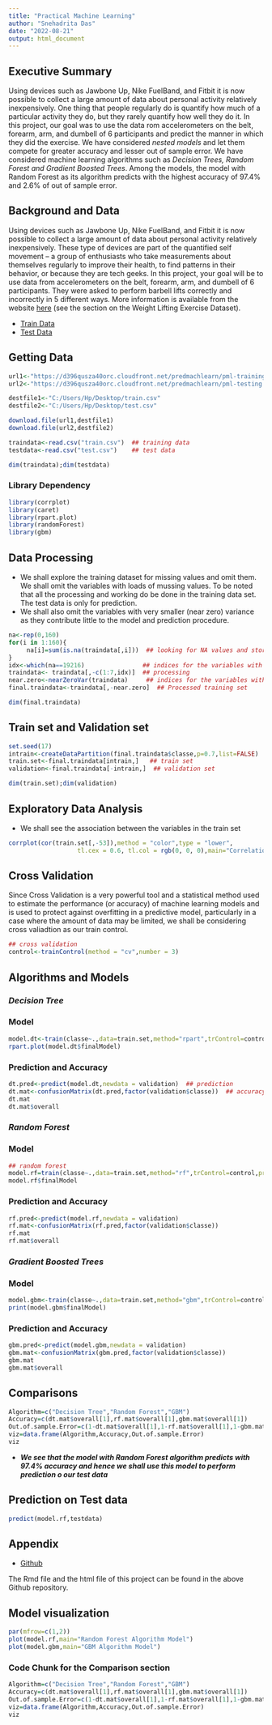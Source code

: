 ---
title: "Practical Machine Learning"
author: "Snehadrita Das"
date: "2022-08-21"
output: html_document
---

## Executive Summary  

Using devices such as Jawbone Up, Nike FuelBand, and Fitbit it is now possible to collect a large amount of data about personal activity relatively inexpensively. One thing that people regularly do is quantify how much of a particular activity they do, but they rarely quantify how well they do it.  In this project, our goal was to use the data rom accelerometers on the belt, forearm, arm, and dumbell of 6 participants and predict the manner in which they did the exercise. We have considered *nested models* and let them compete for greater accuracy and lesser out of sample error. We have considered machine learning algorithms such as *Decision Trees, Random Forest and Gradient Boosted Trees*. Among the models, the model with Random Forest as its algorithm predicts with the highest accuracy of 97.4% and 2.6% of out of sample error.   

## Background and Data  

Using devices such as Jawbone Up, Nike FuelBand, and Fitbit it is now possible to collect a large amount of data about personal activity relatively inexpensively. These type of devices are part of the quantified self movement – a group of enthusiasts who take measurements about themselves regularly to improve their health, to find patterns in their behavior, or because they are tech geeks. In this project, your goal will be to use data from accelerometers on the belt, forearm, arm, and dumbell of 6 participants. They were asked to perform barbell lifts correctly and incorrectly in 5 different ways. More information is available from the website [here](http://groupware.les.inf.puc-rio.br/har) (see the section on the Weight Lifting Exercise Dataset).   

* [Train Data](https://d396qusza40orc.cloudfront.net/predmachlearn/pml-training.csv)  
* [Test Data](https://d396qusza40orc.cloudfront.net/predmachlearn/pml-testing.csv)  

## Getting Data  

```{r,comment=NA,cache=TRUE}
url1<-"https://d396qusza40orc.cloudfront.net/predmachlearn/pml-training.csv"
url2<-"https://d396qusza40orc.cloudfront.net/predmachlearn/pml-testing.csv"

destfile1<-"C:/Users/Hp/Desktop/train.csv"
destfile2<-"C:/Users/Hp/Desktop/test.csv"

download.file(url1,destfile1)
download.file(url2,destfile2)

traindata<-read.csv("train.csv")  ## training data
testdata<-read.csv("test.csv")    ## test data

dim(traindata);dim(testdata)
```

### Library Dependency  

```{r,comment=NA,message=FALSE}
library(corrplot)
library(caret)
library(rpart.plot)
library(randomForest)
library(gbm)
```

## Data Processing  

* We shall explore the training dataset for missing values and omit them. We shall omit the variables with loads of mussing values. To be noted that all the processing and working do be done in the training data set. The test data is only for prediction.  
* We shall also omit the variables with very smaller (near zero) variance as they contribute little to the model and prediction procedure.  

```{r,comment=NA,message=FALSE,cache=TRUE}
na<-rep(0,160)
for(i in 1:160){
     na[i]=sum(is.na(traindata[,i]))  ## looking for NA values and storing them in the vector na
}
idx<-which(na==19216)                ## indices for the variables with mostly NA values
traindata<- traindata[,-c(1:7,idx)]  ## processing 
near.zero<-nearZeroVar(traindata)     ## indices for the variables with mostly lesser variances
final.traindata<-traindata[,-near.zero]  ## Processed training set

dim(final.traindata)
```

## Train set and Validation set  

```{r,comment=NA,message=FALSE}
set.seed(17)
intrain<-createDataPartition(final.traindata$classe,p=0.7,list=FALSE)
train.set<-final.traindata[intrain,]   ## train set
validation<-final.traindata[-intrain,]  ## validation set

dim(train.set);dim(validation)
```

## Exploratory Data Analysis  

* We shall see the association between the variables in the train set  

```{r,message=FALSE,comment=NA}
corrplot(cor(train.set[,-53]),method = "color",type = "lower",
                   tl.cex = 0.6, tl.col = rgb(0, 0, 0),main="Correlation Plot")

```

## Cross Validation  
Since Cross Validation is a very powerful tool and  a statistical method used to estimate the performance (or accuracy) of machine learning models and is used to protect against overfitting in a predictive model, particularly in a case where the amount of data may be limited, we shall be considering cross valiadtion as our train control.  

```{r,comment=NA}
## cross validation
control<-trainControl(method = "cv",number = 3)
```

## Algorithms and Models  

### ***Decision Tree***  

### Model  

```{r,comment=NA,message=FALSE}
model.dt<-train(classe~.,data=train.set,method="rpart",trControl=control)
rpart.plot(model.dt$finalModel)
```

### Prediction and Accuracy  

```{r,comment=NA,message=FALSE}
dt.pred<-predict(model.dt,newdata = validation)  ## prediction
dt.mat<-confusionMatrix(dt.pred,factor(validation$classe))  ## accuracy
dt.mat
dt.mat$overall
```

### ***Random Forest***  

### Model  

```{r,comment=NA,message=FALSE,cache=TRUE}
## random forest
model.rf=train(classe~.,data=train.set,method="rf",trControl=control,prox=TRUE,ntree=4)
model.rf$finalModel
```

### Prediction and Accuracy  

```{r,comment=NA,message=FALSE,cache=TRUE}
rf.pred<-predict(model.rf,newdata = validation)
rf.mat<-confusionMatrix(rf.pred,factor(validation$classe))
rf.mat
rf.mat$overall
```

### ***Gradient Boosted Trees***  

### Model  

```{r,comment=NA,message=FALSE,cache=TRUE}
model.gbm<-train(classe~.,data=train.set,method="gbm",trControl=control,verbose=FALSE)
print(model.gbm$finalModel)
```

###  Prediction and Accuracy   

```{r,comment=NA,message=FALSE,cache=TRUE}
gbm.pred<-predict(model.gbm,newdata = validation)
gbm.mat<-confusionMatrix(gbm.pred,factor(validation$classe))
gbm.mat
gbm.mat$overall
```


## Comparisons  

```{r,echo=FALSE,comment=NA,message=FALSE}
Algorithm=c("Decision Tree","Random Forest","GBM")
Accuracy=c(dt.mat$overall[1],rf.mat$overall[1],gbm.mat$overall[1])
Out.of.sample.Error=c(1-dt.mat$overall[1],1-rf.mat$overall[1],1-gbm.mat$overall[1])
viz=data.frame(Algorithm,Accuracy,Out.of.sample.Error)
viz
```

* ***We see that the model with Random Forest algorithm predicts with 97.4% accuracy and hence we shall use this model to perform prediction o our test data***   

## Prediction on Test data  

```{r,comment=NA}
predict(model.rf,testdata)
```


## Appendix  

* [Github](https://github.com/busybee21/Practical-Machine-Learning)

The Rmd file and the html file of this project can be found in the above Github repository.   

## Model visualization  

```{r,message=FALSE,comment=NA}
par(mfrow=c(1,2))
plot(model.rf,main="Random Forest Algorithm Model")
plot(model.gbm,main="GBM Algorithm Model")
```

### Code Chunk for the Comparison section  

```{r,echo=TRUE,comment=NA,message=FALSE,results='hide'}
Algorithm=c("Decision Tree","Random Forest","GBM")
Accuracy=c(dt.mat$overall[1],rf.mat$overall[1],gbm.mat$overall[1])
Out.of.sample.Error=c(1-dt.mat$overall[1],1-rf.mat$overall[1],1-gbm.mat$overall[1])
viz=data.frame(Algorithm,Accuracy,Out.of.sample.Error)
viz
```
















